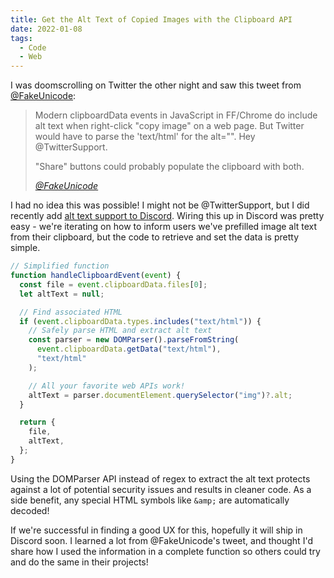 ```yaml
---
title: Get the Alt Text of Copied Images with the Clipboard API
date: 2022-01-08
tags:
  - Code
  - Web
---
```


I was doomscrolling on Twitter the other night and saw this tweet from [@FakeUnicode](https://twitter.com/FakeUnicode):

> Modern clipboardData events in JavaScript in FF/Chrome do include alt text when right-click "copy image" on a web page. But Twitter would have to parse the 'text/html' for the alt="". Hey @TwitterSupport.
>
> "Share" buttons could probably populate the clipboard with both.
>
> <cite>
>
> [@FakeUnicode](https://twitter.com/FakeUnicode/status/1479298890985664512)
>
> </cite>

I had no idea this was possible! I might not be @TwitterSupport, but I did recently add [alt text support to Discord](https://twitter.com/discord/status/1461442402917359618). Wiring this up in Discord was pretty easy - we're iterating on how to inform users we've prefilled image alt text from their clipboard, but the code to retrieve and set the data is pretty simple.

```javascript
// Simplified function
function handleClipboardEvent(event) {
  const file = event.clipboardData.files[0];
  let altText = null;

  // Find associated HTML
  if (event.clipboardData.types.includes("text/html")) {
    // Safely parse HTML and extract alt text
    const parser = new DOMParser().parseFromString(
      event.clipboardData.getData("text/html"),
      "text/html"
    );

    // All your favorite web APIs work!
    altText = parser.documentElement.querySelector("img")?.alt;
  }

  return {
    file,
    altText,
  };
}
```

<Alert title="DOMParser vs Regex">

Using the DOMParser API instead of regex to extract the alt text protects against a lot of potential security issues and results in cleaner code. As a side benefit, any special HTML symbols like `&amp;` are automatically decoded!

</Alert>

If we're successful in finding a good UX for this, hopefully it will ship in Discord soon. I learned a lot from @FakeUnicode's tweet, and thought I'd share how I used the information in a complete function so others could try and do the same in their projects!
